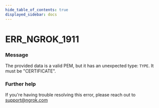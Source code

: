 ```yaml
---
hide_table_of_contents: true
displayed_sidebar: docs
---
```



# ERR_NGROK_1911

### Message
The provided data is a valid PEM, but it has an unexpected type: `TYPE`. It must be "CERTIFICATE".

<ErrorDetails error='err_ngrok_1911' />


### Further help
If you're having trouble resolving this error, please reach out to [support@ngrok.com](mailto:support@ngrok.com?subject=Help%20with%20ERR_NGROK_1911)

